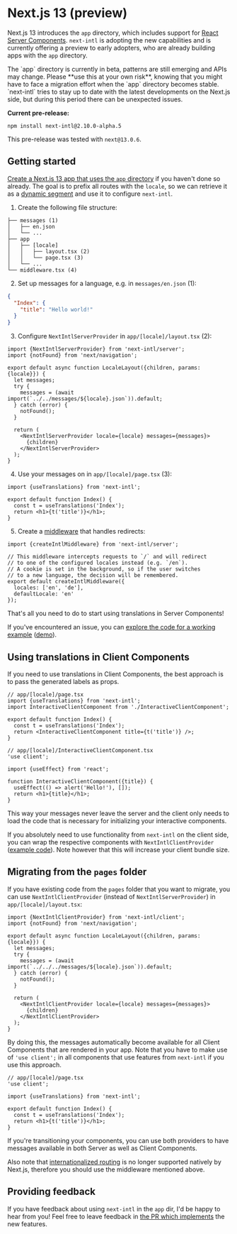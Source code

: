 
# Next.js 13 (preview)

Next.js 13 introduces the `app` directory, which includes support for [React Server Components](https://beta.nextjs.org/docs/rendering/server-and-client-components). `next-intl` is adopting the new capabilities and is currently offering a preview to early adopters, who are already building apps with the `app` directory.

<Callout>
  The `app` directory is currently in beta, patterns are still emerging and APIs
  may change. Please **use this at your own risk**, knowing that you might have
  to face a migration effort when the `app` directory becomes stable.
  `next-intl` tries to stay up to date with the latest developments on the
  Next.js side, but during this period there can be unexpected issues.
</Callout>

**Current pre-release:**

```
npm install next-intl@2.10.0-alpha.5
```

This pre-release was tested with `next@13.0.6`.

## Getting started

[Create a Next.js 13 app that uses the `app` directory](https://beta.nextjs.org/docs/installation) if you haven't done so already. The goal is to prefix all routes with the `locale`, so we can retrieve it as a [dynamic segment](https://beta.nextjs.org/docs/routing/defining-routes#dynamic-segments) and use it to configure `next-intl`.

1. Create the following file structure:

```
├── messages (1)
│   ├── en.json
│   └── ...
├── app
│   ├── [locale]
│   │   ├── layout.tsx (2)
│   │   └── page.tsx (3)
│   └── ...
└── middleware.tsx (4)
```

2. Set up messages for a language, e.g. in `messages/en.json` (1):

```json
{
  "Index": {
    "title": "Hello world!"
  }
}
```

3. Configure `NextIntlServerProvider` in `app/[locale]/layout.tsx` (2):

```tsx
import {NextIntlServerProvider} from 'next-intl/server';
import {notFound} from 'next/navigation';

export default async function LocaleLayout({children, params: {locale}}) {
  let messages;
  try {
    messages = (await import(`../../messages/${locale}.json`)).default;
  } catch (error) {
    notFound();
  }

  return (
    <NextIntlServerProvider locale={locale} messages={messages}>
      {children}
    </NextIntlServerProvider>
  );
}
```

4. Use your messages on in `app/[locale]/page.tsx` (3):

```tsx
import {useTranslations} from 'next-intl';

export default function Index() {
  const t = useTranslations('Index');
  return <h1>{t('title')}</h1>;
}
```

5. Create a [middleware](https://nextjs.org/docs/advanced-features/middleware) that handles redirects:

```tsx
import {createIntlMiddleware} from 'next-intl/server';

// This middleware intercepts requests to `/` and will redirect
// to one of the configured locales instead (e.g. `/en`).
// A cookie is set in the background, so if the user switches
// to a new language, the decision will be remembered.
export default createIntlMiddleware({
  locales: ['en', 'de'],
  defaultLocale: 'en'
});
```

That's all you need to do to start using translations in Server Components!

If you've encountered an issue, you can [explore the code for a working example](https://github.com/amannn/next-intl/tree/feat/next-13-rsc/packages/example-next-13) ([demo](https://csb-k2ien9-7ytkomg4x-amann.vercel.app/en)).

## Using translations in Client Components

If you need to use translations in Client Components, the best approach is to pass the generated labels as props.

```tsx
// app/[locale]/page.tsx
import {useTranslations} from 'next-intl';
import InteractiveClientComponent from './InteractiveClientComponent';

export default function Index() {
  const t = useTranslations('Index');
  return <InteractiveClientComponent title={t('title')} />;
}
```

```tsx
// app/[locale]/InteractiveClientComponent.tsx
'use client';

import {useEffect} from 'react';

function InteractiveClientComponent({title}) {
  useEffect(() => alert('Hello!'), []);
  return <h1>{title}</h1>;
}
```

This way your messages never leave the server and the client only needs to load the code that is necessary for initializing your interactive components.

If you absolutely need to use functionality from `next-intl` on the client side, you can wrap the respective components with `NextIntlClientProvider` ([example code](https://github.com/amannn/next-intl/blob/feat/next-13-rsc/packages/example-next-13-advanced/src/components/client/02-MessagesOnClientCounter/Counter.tsx)). Note however that this will increase your client bundle size.

## Migrating from the `pages` folder

If you have existing code from the `pages` folder that you want to migrate, you can use `NextIntlClientProvider` (instead of `NextIntlServerProvider`) in `app/[locale]/layout.tsx`:

```tsx
import {NextIntlClientProvider} from 'next-intl/client';
import {notFound} from 'next/navigation';

export default async function LocaleLayout({children, params: {locale}}) {
  let messages;
  try {
    messages = (await import(`../../../messages/${locale}.json`)).default;
  } catch (error) {
    notFound();
  }

  return (
    <NextIntlClientProvider locale={locale} messages={messages}>
      {children}
    </NextIntlClientProvider>
  );
}
```

By doing this, the messages automatically become available for all Client Components that are rendered in your app. Note that you have to make use of `'use client';` in all components that use features from `next-intl` if you use this approach.

```tsx
// app/[locale]/page.tsx
'use client';

import {useTranslations} from 'next-intl';

export default function Index() {
  const t = useTranslations('Index');
  return <h1>{t('title')}</h1>;
}
```

If you're transitioning your components, you can use both providers to have messages available in both Server as well as Client Components.

Also note that [internationalized routing](https://nextjs.org/docs/advanced-features/i18n-routing) is no longer supported natively by Next.js, therefore you should use the middleware mentioned above.

## Providing feedback

If you have feedback about using `next-intl` in the `app` dir, I'd be happy to hear from you! Feel free to leave feedback in [the PR which implements](https://github.com/amannn/next-intl/pull/149) the new features.
